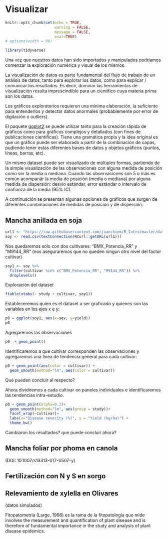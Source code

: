 # Visualizar {#explore}

```r
knitr::opts_chunk$set(echo = TRUE, 
                      warning = FALSE, 
                      message = FALSE, 
                      eval=TRUE)
# options(width = 90)
```

```r
library(tidyverse)
```

Una vez que nuestros datos han sido importados y manipulados podríamos comenzar la exploración numérica y visual de los mismos. 

La visualización de datos es parte fundamental del flujo de trabajo de un análisis de datos, tanto para explorar los datos, como para explicar / comunicar los resultados. Es decir, dominar las herramientas de visualización resulta imprescindible para un científico cuya materia prima son los datos.

Los gráficos exploratorios requieren una mínima elaboración, la suficiente para entenderlos y detectar datos anormales (probablemente por error de digitación o outliers).

El paquete [ggplot2](http://r4ds.had.co.nz/data-visualisation.html) se puede utilizar tanto para la creación rápida de gráficos como para gráficos complejos y detallados (con fines de publicaciones científicas). Tiene una gramática propia y la idea original es que un gráfico puede ser elaborado a partir de la combinación de capas, pudiendo tener estas diferentes bases de datos y objetos gráficos (puntos, líneas, barras, etc).

Un mismo dataset puede ser visualizado de múltiples formas, partiendo de la simple visualización de las observaciones con alguna medida de posición como ser la media o mediana. Cuando las observaciones son 5 o más es común acompanãr la media de posición (media o mediana)  por alguna medida de dispersión: desvio estándar, error estándar o intervalo de confianza de la media (95% IC).

A continuación se presentan algunas opciones de gráficos que surgen de diferentes combinaciones de medidas de posición y de dispersión.

## Mancha anillada en soja

```r
url1 <- "https://raw.githubusercontent.com/juanchiem/R_Intro/master/data/soja_mancha.csv"
soy <- read.csv(textConnection(RCurl::getURL(url1))) 
```

Nos quedaremos solo con dos cultivares: "BMX_Potencia_RR" y "M9144_RR" (nos aseguraremos que no queden ningun otro nivel del factor cultivar)

```r
soy1 <- soy %>%
  filter(cultivar %in% c("BMX_Potencia_RR", "M9144_RR")) %>%
  droplevels()
```

Exploración del dataset

```r
ftable(xtabs(~ study + cultivar, soy1))
```

Estableceremos quien es el dataset a ser graficado y quienes son las variables en los ejes x e y: 

```r
p0 = ggplot(soy1, aes(x=sev, y=yield))
p0
```

Agregaremos las observaciones 

```r
p0  + geom_point()
```

Identificaremos a que cultivar corresponden las observaciones y agregaremos una línea de tendencia general para cada cultivar:

```r
p0 + geom_point(aes(color = cultivar)) +
  geom_smooth(method="lm", aes(color = cultivar))
```

Qué pueden concluir al respecto?

Ahora dividiremos a cada cultivar en paneles individuales e identificaremos las tendencias intra-estudio.   

```r
p0 + geom_point(alpha=0.2)+
  geom_smooth(method="lm", aes(group = study))+
  facet_wrap(~cultivar)+
  labs(x="Disease severity (%)", y = "Yield (kg/ha)") +
  theme_bw()
```

Cambiaron los resultados? que puede concluir ahora?

## Mancha foliar por phoma en canola

(DOI: 10.1007/s13313-017-0507-y)

## Fertilización con N y S en sorgo 


## Relevamiento de xylella en Olivares

(datos simulados)

Fitopatometria (Large, 1966) es la rama de la fitopatología que mide involves the measurement
and quantification of plant disease and is therefore of fundamental importance
in the study and analysis of plant disease epidemics. 
